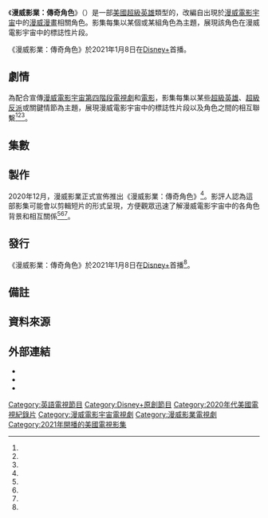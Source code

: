 {{TVshow}}
{{NoteAT
|G1=美國漫畫
|G2=Movie
|G3=Show
|G5=TV
}}
{{Infobox television
| show_name            = 漫威影業：傳奇角色
| original_name        = {{lang|en|''Marvel Studios: Legends''}}
| image                = Marvel Studios Legends poster.jpg
| image_size           = 220px
| caption              = 宣傳海報
| bgcolour             = #ACBAD3
| colour text          = #000000
| genre                = {{Plainlist|
*{{link-en|電視紀錄片|Television documentary}}
* 短片
* [[超級英雄|超級英雄]]
}}
| creator              = 
| based_on             = [[漫威漫畫|漫威漫畫]]相關角色
| developer            = 
| writer               = 
| director             = 
| starring             = 
| theme_music_composer = 
| opentheme            = 
| endtheme             = 
| composer             = 
| budget               = 
| country              = {{US}}
| language             = 英語
| num_seasons          = 1
| num_episodes         = 17
| list_episodes        = #集數
| executive_producer   = {{Plainlist|
* [[凱文·費吉|凱文·費吉]]
}}
| producer             = 
| editor               = 
| location             = 
| cinematography       = 
| camera               = 
| runtime              = 5–8分鐘
| company              = [[漫威影業|漫威影業]]
| distributor          = {{le|迪士尼平台發行|Disney Platform Distribution}}
| channel              = [[Disney+|Disney+]]
| picture_format       = 
| audio_format         = 
| first_aired          = {{Start date|2021|1|8}}
| last_aired           = 至今<!-- {{End date|present}} -->
| preceded_by          = 
| followed_by          = 
| related              = 《[[漫威影業：創作大本營|漫威影業：創作大本營]]》
| website              = 
| website_title        = 
| production_website   = https://disneyplusoriginals.disney.com/show/marvel-studios-legends
| show_name_zh-cn      = 漫威影业传奇
| show_name_zh-tw      = 漫威影業：傳奇角色
| show_name_zh-hk      = 經典傳奇大檢閱
| show_name_zh-sg      = 漫威影业传奇
| show_name_zh-my      = 漫威影业传奇
}}

《'''漫威影業：傳奇角色'''》（{{lang-en|''Marvel Studios: Legends''}}）是一部[[美國|美國]][[超級英雄|超級英雄]]類型的{{link-en|電視紀錄片|Television documentary}}，改編自出現於[[漫威電影宇宙|漫威電影宇宙]]中的[[漫威漫畫|漫威漫畫]]相關角色。影集每集以某個或某組角色為主題，展現該角色在漫威電影宇宙中的標誌性片段。

《漫威影業：傳奇角色》於2021年1月8日在[[Disney+|Disney+]]首播。

== 劇情 ==
為配合宣傳[[漫威電影宇宙|漫威電影宇宙]][[漫威電影宇宙：第四階段|第四階段]][[漫威電影宇宙電視劇|電視劇]]和[[漫威電影宇宙系列電影|電影]]，影集每集以某些[[超級英雄|超級英雄]]、[[超級反派|超級反派]]或關鍵情節為主題，展現漫威電影宇宙中的標誌性片段以及角色之間的相互聯繫<ref name="Announcement" /><ref name="LokiEps" /><ref name="BWEp" />。

== 集數 ==
<onlyinclude>{{Episode table |background=#ACBAD3 |overall= |title= |aux1= |aux1T=譯名 |airdate= |airdateR={{efn|《漫威影業：傳奇角色》每集在[[漫威電影宇宙|漫威電影宇宙]]關聯影集首播或電影首映之前播出。}} |released=y |aux3= |aux3T=漫威電影宇宙關聯作品 |total_width= |episodes=
{{Episode list/sublist|漫威電影宇宙：第四階段
 |EpisodeNumber   = 1
 |AltTitle        = {{lang|en|Wanda Maximoff}}
 |Aux1            = 汪達·馬克希莫夫
 |Aux3            = 《[[汪達幻視|汪達幻視]]》<ref name="Announcement" />
 |OriginalAirDate = {{Start date|2021|1|8}}
 |ShortSummary    = 回顧[[漫威電影宇宙|漫威電影宇宙]]中[[緋紅女巫|汪達·馬克希莫夫]]的故事，包括在2015年電影《[[復仇者聯盟2：奧創紀元|復仇者聯盟2：奧創紀元]]》中弟弟[[快銀|皮特洛·馬克西莫夫]]犧牲、在2016年電影《[[美國隊長3：英雄內戰|美國隊長3：英雄內戰]]》和2018年電影《[[復仇者聯盟3：無限之戰|復仇者聯盟3：無限之戰]]》中與[[幻視_(漫畫)|幻視]]相戀以及在《復仇者聯盟3：無限之戰》和2019年電影《[[復仇者聯盟4：終局之戰|復仇者聯盟4：終局之戰]]》中對抗[[薩諾斯|薩諾斯]]。
 |LineColor       = ACBAD3
}}
{{Episode list/sublist|漫威電影宇宙：第四階段
 |EpisodeNumber   = 2
 |AltTitle        = {{lang|en|Vision}}
 |Aux1            = 幻視
 |Aux3            = 《汪達幻視》<ref name="Announcement" />
 |OriginalAirDate = {{Start date|2021|1|8}}
 |ShortSummary    = 回顧漫威電影宇宙中幻視的故事，包括在2008年電影《[[鋼鐵人_(電影)|鋼鐵人]]》至2015年電影《復仇者聯盟2：奧創紀元》中作為[[人工智慧|人工智慧]]「[[艾德恩·賈維斯|賈維斯]]」輔助[[東尼·史塔克_(漫威電影宇宙)|「鋼鐵人」東尼·史塔克]]對敵、在《復仇者聯盟2：奧創紀元》中東尼·史塔克組合賈維斯、[[奧創|奧創]]以及[[無限寶石|心靈寶石]]創造出[[賽博格|機械有機體]]形態、在《美國隊長3：英雄內戰》和《復仇者聯盟3：無限之戰》中與汪達·馬克希莫夫相戀以及在《復仇者聯盟3：無限之戰》中被薩諾斯殺死。
 |LineColor       = ACBAD3
}}
{{Episode list/sublist|漫威電影宇宙：第四階段
 |EpisodeNumber   = 3
 |AltTitle        = {{lang|en|Falcon}}
 |Aux1            = 獵鷹
 |Aux3            = 《[[獵鷹與酷寒戰士|獵鷹與酷寒戰士]]》<ref name="FWSEps" />
 |OriginalAirDate = {{Start date|2021|3|5}}
 |ShortSummary    = 回顧漫威電影宇宙中[[獵鷹_(漫畫)|「獵鷹」山姆·威爾遜]]的故事。山姆在2014年電影《[[美國隊長2：酷寒戰士|美國隊長2：酷寒戰士]]》中結識[[美國隊長|「美國隊長」史蒂芬·羅傑斯]]並向他伸出援手，在《復仇者聯盟2：奧創紀元》中成為一名復仇者，在2015年電影《[[蟻人_(電影)|蟻人]]》中與「[[蟻人|蟻人]]」[[史考特·朗恩|史考特·朗恩]]正面交鋒，在《美國隊長3：英雄內戰》中繼續支持羅傑斯。此後，他在《復仇者聯盟3：無限之戰》中對抗薩諾斯，薩諾斯打響指後，山姆隨從全宇宙中的一半生命同時灰飛煙滅。山姆在《復仇者聯盟4：終局之戰》中復活，與眾英雄聯手擊敗薩諾斯之後，他從年老的羅傑斯手中接過美國隊長的盾牌。
 |LineColor       = ACBAD3
}}
{{Episode list/sublist|漫威電影宇宙：第四階段
 |EpisodeNumber   = 4
 |AltTitle        = {{lang|en|The Winter Soldier}}
 |Aux1            = 酷寒戰士
 |Aux3            = 《獵鷹與酷寒戰士》<ref name="FWSEps" />
 |OriginalAirDate = {{Start date|2021|3|5}}
 |ShortSummary    = 回顧漫威電影宇宙中[[巴奇·巴恩斯|「酷寒戰士」巴奇·巴恩斯]]的故事。在2011年電影《[[美國隊長：復仇者先鋒|美國隊長：復仇者先鋒]]》中，[[第二次世界大戰|第二次世界大戰]]期間，巴奇參軍成為[[美國陸軍|美國陸軍]][[中士|中士]]，與好友史蒂芬·羅傑斯以及其他戰士組成「{{le|咆哮突擊隊|Howling Commandos}}」。巴奇在執行任務時墜落山崖，被[[九頭蛇_(漫威漫畫)|九頭蛇]]營救。九頭蛇將他洗腦成刺客「酷寒戰士」。當前，被洗腦的巴奇在《美國隊長2：酷寒戰士》中與羅傑斯對戰，恢復記憶之後，與羅傑斯和好。在《美國隊長3：英雄內戰》中，[[齊莫男爵|赫爾穆特·齊莫]]向東尼·史塔克揭示巴奇於1991年奉九頭蛇之命殺死東尼的父母，羅傑斯幫助巴奇離開，前往[[瓦干達|瓦干達]]接受解除洗腦的治療。此後，他在《復仇者聯盟3：無限之戰》和《復仇者聯盟4：終局之戰》中對抗薩諾斯。
 |LineColor       = ACBAD3
}}
{{Episode list/sublist|漫威電影宇宙：第四階段
 |EpisodeNumber   = 5
 |AltTitle        = {{lang|en|Zemo}}
 |Aux1            = 齊莫
 |Aux3            = 《獵鷹與酷寒戰士》<ref name="FWSEps" />
 |OriginalAirDate = {{Start date|2021|3|12}}
 |ShortSummary    = 回顧漫威電影宇宙中[[齊莫男爵|赫爾穆特·齊莫]]的故事，齊莫在《復仇者聯盟2：奧創紀元》的蘇科維亞戰役中失去至親。他在《美國隊長3：英雄內戰》中試圖分裂復仇者聯盟，被[[黑豹_(漫畫)|「黑豹」帝查拉]]抓獲，囚禁於瓦干達。
 |LineColor       = ACBAD3
}}
{{Episode list/sublist|漫威電影宇宙：第四階段
 |EpisodeNumber   = 6
 |AltTitle        = {{lang|en|Sharon Carter}}
 |Aux1            = 雪倫·卡特
 |Aux3            = 《獵鷹與酷寒戰士》<ref name="FWSEps" />
 |OriginalAirDate = {{Start date|2021|3|12}}
 |ShortSummary    = 回顧漫威電影宇宙中[[雪倫·卡特|雪倫·卡特]]的故事，她在《美國隊長2：酷寒戰士》中是[[神盾局|神盾局]]的13號特工，幫助史蒂芬·羅傑斯。神盾局解散後，雪倫加入[[美國中情局|美國中情局]]。在《美國隊長3：英雄內戰》中，雪倫再次幫助史蒂芬·羅傑斯。
 |LineColor       = ACBAD3
}}
{{Episode list/sublist|漫威電影宇宙：第四階段
 |EpisodeNumber   = 7
 |AltTitle        = {{lang|en|Loki}}
 |Aux1            = 洛基
 |Aux3            = 《[[洛基_(電視劇)|洛基]]》<ref name="LokiEps" />
 |OriginalAirDate = {{Start date|2021|6|4}}
 |ShortSummary    = 
 |LineColor       = ACBAD3
}}
{{Episode list/sublist|漫威電影宇宙：第四階段
 |EpisodeNumber   = 8
 |AltTitle        = {{lang|en|The Tesseract}}
 |Aux1            = 宇宙魔方
 |Aux3            = 《洛基》<ref name="LokiEps" />
 |OriginalAirDate = {{Start date|2021|6|4}}
 |ShortSummary    = 
 |LineColor       = ACBAD3
}}
{{Episode list/sublist|漫威電影宇宙：第四階段
 |EpisodeNumber   = 9
 |AltTitle        = {{lang|en|Black Widow}}
 |Aux1            = 黑寡婦
 |Aux3            = 《[[黑寡婦_(電影)|黑寡婦]]》<ref name="BWEp" />
 |OriginalAirDate = {{Start date|2021|7|7}}
 |ShortSummary    = 
 |LineColor       = ACBAD3
}}
{{Episode list/sublist|漫威電影宇宙：第四階段
 |EpisodeNumber   = 10
 |AltTitle        = {{lang|en|Peggy Carter}}
 |Aux1            = 佩姬·卡特
 |Aux3            = 《[[無限可能：假如…？|無限可能：假如…？]]》<ref name="WIEps" />
 |OriginalAirDate = {{Start date|2021|8|4}}
 |ShortSummary    = 
 |LineColor       = ACBAD3
}}
{{Episode list/sublist|漫威電影宇宙：第四階段
 |EpisodeNumber   = 11
 |AltTitle        = {{lang|en|The Avengers Initiative}}
 |Aux1            = 復仇者倡議
 |Aux3            = 《無限可能：假如…？》<ref name="WIEps" />
 |OriginalAirDate = {{Start date|2021|8|4}}
 |ShortSummary    = 
 |LineColor       = ACBAD3
}}
{{Episode list/sublist|漫威電影宇宙：第四階段
 |EpisodeNumber   = 12
 |AltTitle        = {{lang|en|The Ravagers}}
 |Aux1            = 破壞者
 |Aux3            = 《無限可能：假如…？》<ref name="WIEps" />
 |OriginalAirDate = {{Start date|2021|8|4}}
 |ShortSummary    = 
 |LineColor       = ACBAD3
}}
{{Episode list/sublist|漫威電影宇宙：第四階段
 |EpisodeNumber   = 13
 |AltTitle        = {{lang|en|The Ten Rings}}
 |Aux1            = 十環幫
 |Aux3            = 《[[尚氣與十環傳奇|尚氣與十環傳奇]]》<ref name="SCEp" />
 |OriginalAirDate = {{Start date|2021|9|1}}
 |ShortSummary    = 
 |LineColor       = ACBAD3
}}
{{Episode list/sublist|漫威電影宇宙：第四階段
 |EpisodeNumber   = 14
 |AltTitle        = {{lang|en|Hawkeye}}
 |Aux1            = 鷹眼
 |Aux3            = 《[[鷹眼_(電視劇)|鷹眼]]》<ref name="HawkeyeEp" />
 |OriginalAirDate = {{Start date|2021|11|12}}
 |ShortSummary    = 
 |LineColor       = ACBAD3
}}
{{Episode list/sublist|漫威電影宇宙：第四階段
 |EpisodeNumber   = 15
 |AltTitle        = {{lang|en|Doctor Strange}}
 |Aux1            = 奇異博士
 |Aux3            = 《[[奇異博士2：失控多重宇宙|奇異博士2：失控多重宇宙]]》<ref name="DSMoMEps" />
 |OriginalAirDate = {{Start date|2022|4|29}}
 |ShortSummary    = 
 |LineColor       = ACBAD3
}}
{{Episode list/sublist|漫威電影宇宙：第四階段
 |EpisodeNumber   = 16
 |AltTitle        = {{lang|en|Wong}}
 |Aux1            = 王
 |Aux3            = 《奇異博士2：失控多重宇宙》<ref name="DSMoMEps" />
 |OriginalAirDate = {{Start date|2022|4|29}}
 |ShortSummary    = 
 |LineColor       = ACBAD3
}}
{{Episode list/sublist|漫威電影宇宙：第四階段
 |EpisodeNumber   = 17
 |AltTitle        = {{lang|en|Scarlet Witch}}
 |Aux1            = 緋紅女巫
 |Aux3            = 《奇異博士2：失控多重宇宙》<ref name="DSMoMEps" />
 |OriginalAirDate = {{Start date|2022|4|29}}
 |ShortSummary    = 
 |LineColor       = ACBAD3
}}
}}</onlyinclude>

== 製作 ==
2020年12月，漫威影業正式宣佈推出《漫威影業：傳奇角色》<ref name="Announcement" />。影評人認為這部影集可能會以剪輯短片的形式呈現，方便觀眾迅速了解漫威電影宇宙中的各角色背景和相互關係<ref name="VergeAnnouncement" /><ref name="ColliderAnnouncement" /><ref name="io9Announcement" />。

== 發行 ==
《漫威影業：傳奇角色》於2021年1月8日在[[Disney+|Disney+]]首播<ref name="Announcement" />。

== 備註 ==
{{reflist|30em|group=lower-alpha}}

== 資料來源 ==
{{reflist|30em|refs=

<ref name="Announcement">{{Cite web |last=Paige |first=Rachel |date=2020-12-15 |title=Marvel Studios Announces New Series Debuting Exclusively on Disney+ |url=https://www.marvel.com/articles/tv-shows/marvel-studios-legends-new-series-disney-plus |dead-url=no |archive-url=https://web.archive.org/web/20201215151931/https://www.marvel.com/articles/tv-shows/marvel-studios-legends-new-series-disney-plus |archive-date=2020-12-15 |access-date=2020-12-15 |website=[[Marvel_Comics|Marvel.com]]|language=en-US}}</ref>

<ref name="VergeAnnouncement">{{Cite web |last=Gartenberg |first=Chaim |date=2020-12-15 |title=The MCU is so big Disney Plus is getting a new Legends clip show to help you keep track |url=https://www.theverge.com/2020/12/15/22176241/marvel-studios-legends-disney-plus-clip-show-recap-series-wandavision |dead-url=no |archive-url=https://web.archive.org/web/20201215204114/https://www.theverge.com/2020/12/15/22176241/marvel-studios-legends-disney-plus-clip-show-recap-series-wandavision |archive-date=2020-12-15 |access-date=2020-12-15 |website=[[The_Verge|The Verge]]|language=en-US}}</ref>

<ref name="ColliderAnnouncement">{{Cite web |last=Gemmill |first=Allie |date=2020-12-15 |title=New MCU Show 'Marvel Studios: Legends' Coming to Disney+ in 2021 |url=https://collider.com/marvel-studios-legends-disney-plus-tv-show-mcu/ |dead-url=no |archive-url=https://web.archive.org/web/20201215204047/https://collider.com/marvel-studios-legends-disney-plus-tv-show-mcu/ |archive-date=2020-12-15 |access-date=2020-12-15 |website=[[Collider_(website)|Collider]]|language=en-US}}</ref>

<ref name="io9Announcement">{{Cite web |last=Whitbrook |first=James |date=2020-12-15 |title=Marvel Figured Out an Easier Way for You to Catch Up on Dozens of Movies |url=https://io9.gizmodo.com/marvel-figured-out-an-easier-way-for-you-to-catch-up-on-1845885806 |dead-url=no |archive-url=https://web.archive.org/web/20201215204046/https://io9.gizmodo.com/marvel-figured-out-an-easier-way-for-you-to-catch-up-on-1845885806 |archive-date=2020-12-15 |access-date=2020-12-15 |website=io9|language=en-US}}</ref>

<ref name="FWSEps">{{Cite web |last=Barnhardt |first=Adam |date=2021-02-16 |title=Marvel Legends: Falcon, Winter Soldier, Baron Zemo, and Sharon Carter to Get Episodes in Disney+ Recap Series |url=https://comicbook.com/tv-shows/news/marvel-legends-falcon-winter-soldier-baron-zemo-sharon-carter-episodes-confirmed/ |dead-url=no |archive-url=https://web.archive.org/web/20210217011737/https://comicbook.com/tv-shows/news/marvel-legends-falcon-winter-soldier-baron-zemo-sharon-carter-episodes-confirmed/ |archive-date=2021-02-16 |access-date=2021-02-16 |website=Comicbook.com|language=en-US}}</ref>

<ref name="LokiEps">{{Cite web |last=Dela Paz |first=Maggie |date=2021-05-18 |title=Disney+ June 2021 Schedule: Movies and TV Titles Revealed |url=https://www.comingsoon.net/tv/news/1174328-disney-june-2021-schedule-movies-and-tv-titles-revealed |dead-url=no |archive-url=https://web.archive.org/web/20210518172426/https://www.comingsoon.net/tv/news/1174328-disney-june-2021-schedule-movies-and-tv-titles-revealed |archive-date=2021-05-18 |access-date=2021-05-18 |website=ComingSoon.net|language=en-US}}</ref>

<ref name="BWEp">{{Cite web |last=Ridgely |first=Charlie |date=2021-06-16 |title=Disney+: Every Movie and TV Show Arriving in July 2021 |url=https://comicbook.com/movies/news/disney-plus-july-2021-movies-tv-new-originals/ |dead-url=no |archive-url=https://web.archive.org/web/20210616191848/https://comicbook.com/movies/news/disney-plus-july-2021-movies-tv-new-originals/ |archive-date=2021-06-16 |access-date=2021-06-16 |website=ComicBook.com|language=en-US}}</ref>

<ref name="WIEps">{{Cite web |last=Ridgely |first=Charlie |date=2021-07-15 |title=Disney+: Every Movie and TV Show Arriving in August 2021 |url=https://comicbook.com/movies/news/disney-plus-august-2021-new-movies-tv/ |url-status=live |archive-url=https://web.archive.org/web/20210716193124/https://comicbook.com/movies/news/disney-plus-august-2021-new-movies-tv/ |archive-date=2021-07-16 |access-date=2021-07-16 |website=ComicBook.com|language=en-US}}</ref>

<ref name="SCEp">{{Cite web |last=Siegal |first=Jacob |date=2021-08-17 |title=Every new movie and show coming to Disney Plus in September 2021 |url=https://www.yahoo.com/entertainment/every-movie-show-coming-disney-210219868.html |url-status=live |archive-url=https://web.archive.org/web/20210818011852/https://www.yahoo.com/entertainment/every-movie-show-coming-disney-210219868.html |archive-date=2021-08-18 |access-date=2021-08-17 |website=[[Yahoo!|Yahoo!]]|language=en-US}}</ref>

<ref name="HawkeyeEp">{{Cite web |last=Bonomolo |first=Cameron |date=2021-10-29 |title=Marvel Studios: Legends Takes Aim At Hawkeye on Disney+ Day |url=https://comicbook.com/tv-shows/news/marvel-studios-legends-hawkeye-disney-plus-day-2021/ |url-status=live |archive-url=https://web.archive.org/web/20211029231930/https://comicbook.com/tv-shows/news/marvel-studios-legends-hawkeye-disney-plus-day-2021/ |archive-date=2021-10-29 |access-date=2021-10-29 |website=ComicBook.com|language=en-US}}</ref>

<ref name="DSMoMEps">{{Cite web |last=Dinh |first=Christine |date=2022-04-29 |title=Revisit Doctor Strange, Wanda Maximoff and Wong's Legends Ahead of 'Doctor Strange in the Multiverse of Madness' |url=https://www.marvel.com/articles/tv-shows/legends-doctor-strange-multiverse-of-madness-scarlet-witch-wong |url-status=live |archive-url=https://web.archive.org/web/20220429183431/https://www.marvel.com/articles/tv-shows/legends-doctor-strange-multiverse-of-madness-scarlet-witch-wong |archive-date=2022-04-29 |access-date=2022-04-29 |website=[[Marvel.com|Marvel.com]]|language=en-US}}</ref>

}}

== 外部連結 ==
* {{Official website}}
* {{IMDb title}}
* {{Disney+ series}}

{{Marvel Cinematic Universe|selected=Inspired}}
<!-- {{Marvel Comics live-action TV}} -->
{{Disney+ original series}}
{{portal bar|電視|美國}}

{{DEFAULTSORT:Marvel Studios: Legends}}
[[Category:英語電視節目|Category:英語電視節目]]
[[Category:Disney+原創節目|Category:Disney+原創節目]]
[[Category:2020年代美國電視紀錄片|Category:2020年代美國電視紀錄片]]
[[Category:漫威電影宇宙電視劇|Category:漫威電影宇宙電視劇]]
[[Category:漫威影業電視劇|Category:漫威影業電視劇]]
[[Category:2021年開播的美國電視影集|Category:2021年開播的美國電視影集]]